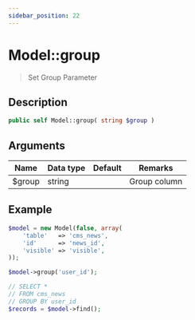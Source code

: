 ```yaml
---
sidebar_position: 22
---
```


# Model::group

> Set Group Parameter


## Description

```php
public self Model::group( string $group )
```

## Arguments

| Name   | Data type | Default | Remarks      |
| ------ | --------- | ------- | ------------ |
| $group | string    |         | Group column |


## Example

```php title="Controller"
$model = new Model(false, array(
    'table'   => 'cms_news',
    'id'      => 'news_id',
    'visible' => 'visible',
));

$model->group('user_id');

// SELECT *
// FROM cms_news
// GROUP BY user_id
$records = $model->find();
```